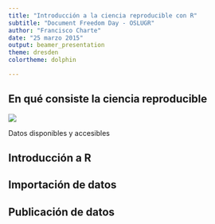 ```yaml
---
title: "Introducción a la ciencia reproducible con R"
subtitle: "Document Freedom Day - OSLUGR"
author: "Francisco Charte"
date: "25 marzo 2015"
output: beamer_presentation
theme: dresden
colortheme: dolphin

---
```


## En qué consiste la ciencia reproducible

![](DatosAccesibles.png)

Datos disponibles y accesibles

## Introducción a R

## Importación de datos

## Publicación de datos
